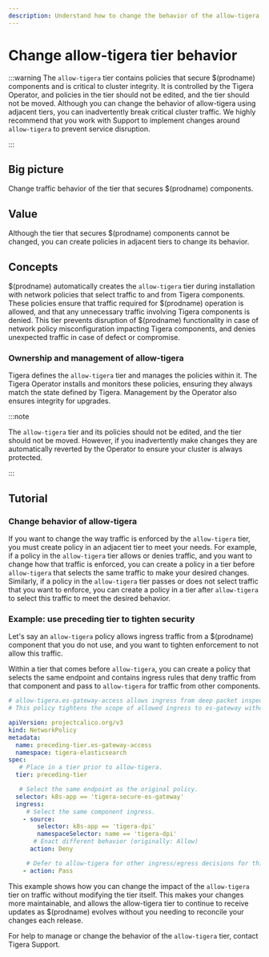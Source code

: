 ```yaml
---
description: Understand how to change the behavior of the allow-tigera tier.
---
```


# Change allow-tigera tier behavior

:::warning
The `allow-tigera` tier contains policies that secure $(prodname) components and is critical to cluster integrity. It is controlled by the Tigera Operator, and policies in the tier should not be edited, and the tier should not be moved. Although you can change the behavior of allow-tigera using adjacent tiers, you can inadvertently break critical cluster traffic. We highly recommend that you work with Support to implement changes around `allow-tigera` to prevent service disruption.

:::

## Big picture

Change traffic behavior of the tier that secures $(prodname) components.

## Value

Although the tier that secures $(prodname) components cannot be changed, you can create policies in adjacent tiers to change its behavior.

## Concepts

$(prodname) automatically creates the `allow-tigera` tier during installation with network policies that select traffic to and from Tigera components. These policies ensure that traffic required for $(prodname) operation is allowed, and that any unnecessary traffic involving Tigera components is denied. This tier prevents disruption of $(prodname) functionality in case of network policy misconfiguration impacting Tigera components, and denies unexpected traffic in case of defect or compromise.

### Ownership and management of allow-tigera

Tigera defines the `allow-tigera` tier and manages the policies within it. The Tigera Operator installs and monitors these policies, ensuring they always match the state defined by Tigera. Management by the Operator also ensures integrity for upgrades.

:::note

The `allow-tigera` tier and its policies should not be edited, and the tier should not be moved. However, if you inadvertently make changes they are automatically reverted by the Operator to ensure your cluster is always protected.

:::

## Tutorial

### Change behavior of allow-tigera

If you want to change the way traffic is enforced by the `allow-tigera` tier, you must create policy in an adjacent tier to meet your needs. For example, if a policy in the `allow-tigera` tier allows or denies traffic, and you want to change how that traffic is enforced, you can create a policy in a tier before `allow-tigera` that selects the same traffic to make your desired changes. Similarly, if a policy in the `allow-tigera` tier passes or does not select traffic that you want to enforce, you can create a policy in a tier after `allow-tigera` to select this traffic to meet the desired behavior.

### Example: use preceding tier to tighten security

Let's say an `allow-tigera` policy allows ingress traffic from a $(prodname) component that you do not use, and you want to tighten enforcement to not allow this traffic.

Within a tier that comes before `allow-tigera`, you can create a policy that selects the same endpoint and contains ingress rules that deny traffic from that component and pass to `allow-tigera` for traffic from other components.

```yaml
# allow-tigera.es-gateway-access allows ingress from deep packet inspection, a feature not utilized for the purpose of this example.
# This policy tightens the scope of allowed ingress to es-gateway without modifying the allow-tigera policy directly.

apiVersion: projectcalico.org/v3
kind: NetworkPolicy
metadata:
  name: preceding-tier.es-gateway-access
  namespace: tigera-elasticsearch
spec:
   # Place in a tier prior to allow-tigera.
  tier: preceding-tier

   # Select the same endpoint as the original policy.
  selector: k8s-app == 'tigera-secure-es-gateway'
  ingress:
     # Select the same component ingress.
    - source:
        selector: k8s-app == 'tigera-dpi'
        namespaceSelector: name == 'tigera-dpi'
       # Enact different behavior (originally: Allow)
      action: Deny

     # Defer to allow-tigera for other ingress/egress decisions for this endpoint.
    - action: Pass
```

This example shows how you can change the impact of the `allow-tigera` tier on traffic without modifying the tier itself. This makes your changes more maintainable, and allows the allow-tigera tier to continue to receive updates as $(prodname) evolves without you needing to reconcile your changes each release.

For help to manage or change the behavior of the `allow-tigera` tier, contact Tigera Support.
